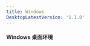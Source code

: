 ```yaml
---
title: Windows
DesktopLatestVersion: '1.1.0'
---
```



#### Windows 桌面环境

<ServerMilkLogo />

<TwoTabSwitch one='国内下载' two='国外下载'>
	<div slot='tab1' class='p-2'>
		<DesktopDownload
			label='点击下载 Windows 桌面程序（国内地址）'
			os='windows'
			isGithub='false'
			os='windows'
		/>
	</div>
	<div slot='tab2' class='p-2'>
		<DesktopDownload
			label='点击下载 Windows 桌面程序（国外地址）'
			os='windows'
			isGithub='true'
			os='windows'
		/>
	</div>
</TwoTabSwitch>
